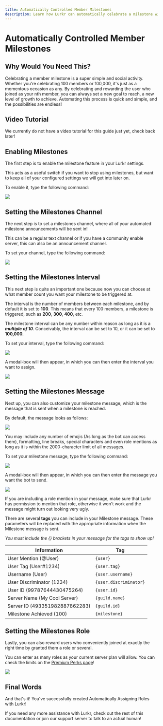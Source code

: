 ```yaml
---
title: Automatically Controlled Member Milestones
description: Learn how Lurkr can automatically celebrate a milestone with you
---
```




# Automatically Controlled Member Milestones

## Why Would You Need This?

Celebrating a member milestone is a super simple and social activity. Whether you're celebrating 100 members or 100,000, it's just as a momentous occasion as any. By celebrating and rewarding the user who joined as your nth member, you can always set a new goal to reach, a new level of growth to achieve. Automating this process is quick and simple, and the possibilities are endless!

## Video Tutorial

We currently do not have a video tutorial for this guide just yet, check back later!

## Enabling Milestones

The first step is to enable the milestone feature in your Lurkr settings.

This acts as a useful switch if you want to stop using milestones, but want to keep all of your configured settings we will get into later on.

To enable it, type the following command:

![](https://i.imgur.com/FPcWHXf.png)

## Setting the Milestones Channel

The next step is to set a milestones channel, where all of your automated milestone announcements will be sent in!

This can be a regular text channel or if you have a community enable server, this can also be an announcement channel.

To set your channel, type the following command:

![](https://i.imgur.com/5NtjvSv.png)

## Setting the Milestones Interval

This next step is quite an important one because now you can choose at what member count you want your milestone to be triggered at.

The interval is the number of members between each milestone, and by default it is set to **100**. This means that every 100 members, a milestone is triggered, such as **200**, **300**, **400**, etc.

The milestone interval can be any number within reason as long as it is a _**multiple of 10**_. Conceivably, the interval can be set to 10, or it can be set to **100,000**.

To set your interval, type the following command:

![](https://i.imgur.com/yTsRgaE.png)

A modal-box will then appear, in which you can then enter the interval you want to assign.

![](https://i.imgur.com/W6RO60R.png)

## Setting the Milestones Message

Next up, you can also customize your milestone message, which is the message that is sent when a milestone is reached.

By default, the message looks as follows:

![](https://i.imgur.com/HF9vv9h.png)

You may include any number of emojis (As long as the bot can access them), formatting, line breaks, special characters and even role mentions as long as it is within the 2000-character limit of all messages.

To set your milestone message, type the following command:

![](https://i.imgur.com/rdCJcuj.png)

A modal-box will then appear, in which you can then enter the message you want the bot to send.

![](https://i.imgur.com/JjUtFVg.png)

<Callout type="warning">
If you are including a role mention in your message, make sure that Lurkr has permission to mention that role, otherwise it won't work and the message might turn out looking very ugly.
</Callout>

There are several **tags** you can include in your Milestone message. These parameters will be replaced with the appropriate information when the Milestone message is sent.

_You must include the {} brackets in your message for the tags to show up!_

| Information | Tag |
| ----------- | --- |
| User Mention (@User) | `{user}` |
| User Tag (User#1234) | `{user.tag}` |
| Username (User) | `{user.username}` |
| User Discriminator (1234) | `{user.discriminator}` |
| User ID (99787644430475264) | `{user.id}` |
| Server Name (My Cool Server) | `{guild.name}` |
| Server ID (493351982887862283) | `{guild.id}` |
| Milestone Achieved (100) | `{milestone}` |

## Setting the Milestones Role

Lastly, you can also reward users who conveniently joined at exactly the right time by granted them a role or several.

You can enter as many roles as your current server plan will allow. You can check the limits on the [Premium Perks page](/bot/premium-perks)!

![](https://i.imgur.com/5ZFPvu3.png)

## Final Words

And that's it! You've successfully created Automatically Assigning Roles with Lurkr!

If you need any more assistance with Lurkr, check out the rest of this documentation or join our support server to talk to an actual human!